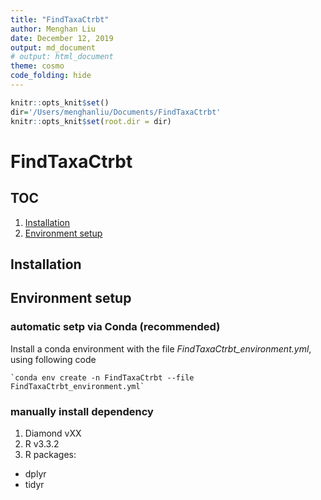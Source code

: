 ```yaml
---
title: "FindTaxaCtrbt"
author: Menghan Liu
date: December 12, 2019
output: md_document
# output: html_document
theme: cosmo
code_folding: hide
---
```



```r
knitr::opts_knit$set()
dir='/Users/menghanliu/Documents/FindTaxaCtrbt'
knitr::opts_knit$set(root.dir = dir)
```

# FindTaxaCtrbt

## TOC 

1. [Installation](#installation)
2. [Environment setup](#environment_setup)


## Installation {#installation}

## Environment setup {#environment_setup}

### automatic setp via Conda (recommended)
Install a conda environment with the file *FindTaxaCtrbt_environment.yml*, using following code


    `conda env create -n FindTaxaCtrbt --file FindTaxaCtrbt_environment.yml`


### manually install dependency
1. Diamond vXX
2. R v3.3.2
3. R packages:
  * dplyr
  * tidyr
  
  
  



